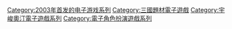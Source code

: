 {{Cat main|幻想三国志}}

{{DEFAULTSORT:Huan Xiang San Guo Zhi}}
[[Category:2003年首发的电子游戏系列|Category:2003年首发的电子游戏系列]]
[[Category:三國題材電子遊戲|Category:三國題材電子遊戲]]
[[Category:宇峻奧汀電子遊戲系列|Category:宇峻奧汀電子遊戲系列]]
[[Category:電子角色扮演遊戲系列|Category:電子角色扮演遊戲系列]]